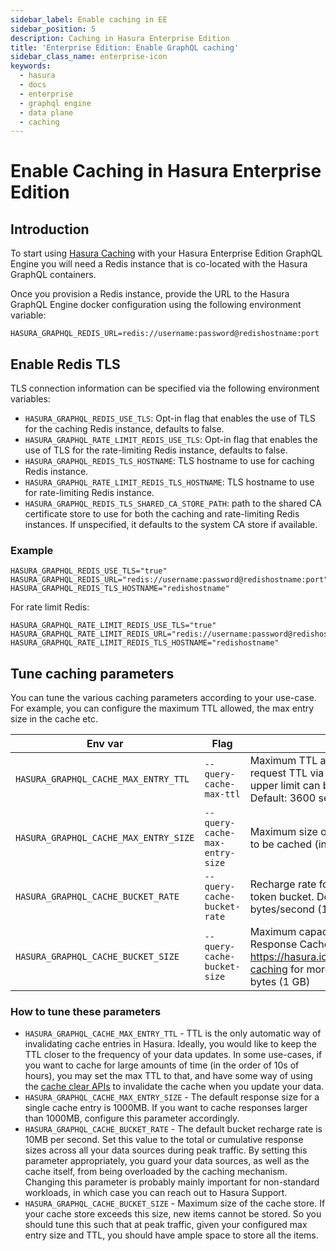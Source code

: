 ```yaml
---
sidebar_label: Enable caching in EE
sidebar_position: 5
description: Caching in Hasura Enterprise Edition
title: 'Enterprise Edition: Enable GraphQL caching'
sidebar_class_name: enterprise-icon
keywords:
  - hasura
  - docs
  - enterprise
  - graphql engine
  - data plane
  - caching
---
```



# Enable Caching in Hasura Enterprise Edition

<ProductBadge standard pro ee self />

## Introduction

To start using [Hasura Caching](/caching/overview.mdx) with your Hasura Enterprise Edition GraphQL Engine you will need
a Redis instance that is co-located with the Hasura GraphQL containers.

Once you provision a Redis instance, provide the URL to the Hasura GraphQL Engine docker configuration using the
following environment variable:

```
HASURA_GRAPHQL_REDIS_URL=redis://username:password@redishostname:port
```

## Enable Redis TLS

TLS connection information can be specified via the following environment variables:

- `HASURA_GRAPHQL_REDIS_USE_TLS`: Opt-in flag that enables the use of TLS for the caching Redis instance, defaults to
  false.
- `HASURA_GRAPHQL_RATE_LIMIT_REDIS_USE_TLS`: Opt-in flag that enables the use of TLS for the rate-limiting Redis
  instance, defaults to false.
- `HASURA_GRAPHQL_REDIS_TLS_HOSTNAME`: TLS hostname to use for caching Redis instance.
- `HASURA_GRAPHQL_RATE_LIMIT_REDIS_TLS_HOSTNAME`: TLS hostname to use for rate-limiting Redis instance.
- `HASURA_GRAPHQL_REDIS_TLS_SHARED_CA_STORE_PATH`: path to the shared CA certificate store to use for both the caching
  and rate-limiting Redis instances. If unspecified, it defaults to the system CA store if available.

### Example

```
HASURA_GRAPHQL_REDIS_USE_TLS="true"
HASURA_GRAPHQL_REDIS_URL="redis://username:password@redishostname:port"
HASURA_GRAPHQL_REDIS_TLS_HOSTNAME="redishostname"
```

For rate limit Redis:

```
HASURA_GRAPHQL_RATE_LIMIT_REDIS_USE_TLS="true"
HASURA_GRAPHQL_RATE_LIMIT_REDIS_URL="redis://username:password@redishostname:port"
HASURA_GRAPHQL_RATE_LIMIT_REDIS_TLS_HOSTNAME="redishostname"
```

## Tune caching parameters

You can tune the various caching parameters according to your use-case. For example, you can configure the maximum
TTL allowed, the max entry size in the cache etc.

| Env var                               | Flag                           | Description                                                                                                                                                  |
|---------------------------------------|--------------------------------|--------------------------------------------------------------------------------------------------------------------------------------------------------------|
| `HASURA_GRAPHQL_CACHE_MAX_ENTRY_TTL`  | `--query-cache-max-ttl`        | Maximum TTL allowed in seconds. Clients can request TTL via the `@cached` directive. But an upper limit can be set using this setting. Default: 3600 seconds |
| `HASURA_GRAPHQL_CACHE_MAX_ENTRY_SIZE` | `--query-cache-max-entry-size` | Maximum size of the response that is allowed to be cached (in MB). default: 1000 MB                                                                          |
| `HASURA_GRAPHQL_CACHE_BUCKET_RATE`    | `--query-cache-bucket-rate`    | Recharge rate for the Query Response Cache token bucket. Default: 10,000,000 bytes/second (10 MB/s)                                                          |
| `HASURA_GRAPHQL_CACHE_BUCKET_SIZE`    | `--query-cache-bucket-size`    | Maximum capacity in bytes for the Query Response Cache token bucket algorithm. See https://hasura.io/docs/latest/queries/response-caching for more info. Default: 1000000000 bytes (1 GB) |


### How to tune these parameters
- `HASURA_GRAPHQL_CACHE_MAX_ENTRY_TTL` - TTL is the only automatic way of invalidating cache entries in Hasura. Ideally,
  you would like to keep the TTL closer to the frequency of your data updates. In some use-cases, if you want to cache
  for large amounts of time (in the order of 10s of hours), you may set the max TTL to that, and have some way of
  using the [cache clear APIs](/caching/caching-config.mdx/#clearing-items-from-the-cache) to invalidate the cache
  when you update your data.
- `HASURA_GRAPHQL_CACHE_MAX_ENTRY_SIZE` - The default response size for a single cache entry is 1000MB. If you want to
  cache responses larger than 1000MB, configure this parameter accordingly.
- `HASURA_GRAPHQL_CACHE_BUCKET_RATE` - The default bucket recharge rate is 10MB per second. Set this value to the total
  or cumulative response sizes across all your data sources during peak traffic. By setting this parameter
  appropriately, you guard your data sources, as well as the cache itself, from being overloaded by the caching
  mechanism. Changing this parameter is probably mainly important for non-standard workloads, in which case you can
  reach out to Hasura Support.
- `HASURA_GRAPHQL_CACHE_BUCKET_SIZE` - Maximum size of the cache store. If your cache store exceeds this size, new items
  cannot be stored. So you should tune this such that at peak traffic, given your configured max entry size and TTL, you
  should have ample space to store all the items.
